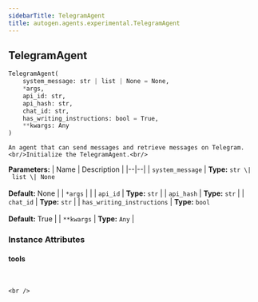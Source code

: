 ```yaml
---
sidebarTitle: TelegramAgent
title: autogen.agents.experimental.TelegramAgent
---
```

<h2 id="autogen.agents.experimental.TelegramAgent" class="doc doc-heading">
    <code class="doc-symbol doc-symbol-heading doc-symbol-class"></code>
    <span class="doc doc-object-name doc-class-name">TelegramAgent</span>
</h2>

```python
TelegramAgent(
    system_message: str | list | None = None,
    *args,
    api_id: str,
    api_hash: str,
    chat_id: str,
    has_writing_instructions: bool = True,
    **kwargs: Any
)
```

    An agent that can send messages and retrieve messages on Telegram.<br/>Initialize the TelegramAgent.<br/>

<b>Parameters:</b>
| Name | Description |
|--|--|
| `system_message` | **Type:** `str \| list \| None`<br/><br/>**Default:** None |
| `*args` |  |
| `api_id` | **Type:** `str` |
| `api_hash` | **Type:** `str` |
| `chat_id` | **Type:** `str` |
| `has_writing_instructions` | **Type:** `bool`<br/><br/>**Default:** True |
| `**kwargs` | **Type:** `Any` |

### Instance Attributes

<code class="doc-symbol doc-symbol-heading doc-symbol-attribute"></code>
#### tools
<br />

    <br />